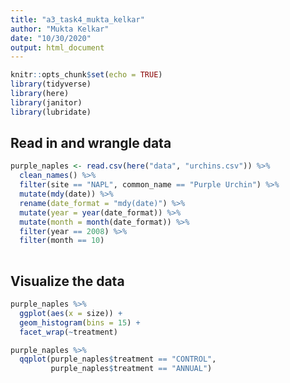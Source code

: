 ```yaml
---
title: "a3_task4_mukta_kelkar"
author: "Mukta Kelkar"
date: "10/30/2020"
output: html_document
---
```


```r
knitr::opts_chunk$set(echo = TRUE)
library(tidyverse)
library(here)
library(janitor)
library(lubridate)
```

## Read in and wrangle data

```r
purple_naples <- read.csv(here("data", "urchins.csv")) %>% 
  clean_names() %>% 
  filter(site == "NAPL", common_name == "Purple Urchin") %>% 
  mutate(mdy(date)) %>% 
  rename(date_format = "mdy(date)") %>% 
  mutate(year = year(date_format)) %>% 
  mutate(month = month(date_format)) %>% 
  filter(year == 2008) %>% 
  filter(month == 10)
  
```

## Visualize the data

```r
purple_naples %>% 
  ggplot(aes(x = size)) +
  geom_histogram(bins = 15) +
  facet_wrap(~treatment)

purple_naples %>% 
  qqplot(purple_naples$treatment == "CONTROL",
         purple_naples$treatment == "ANNUAL")
```

